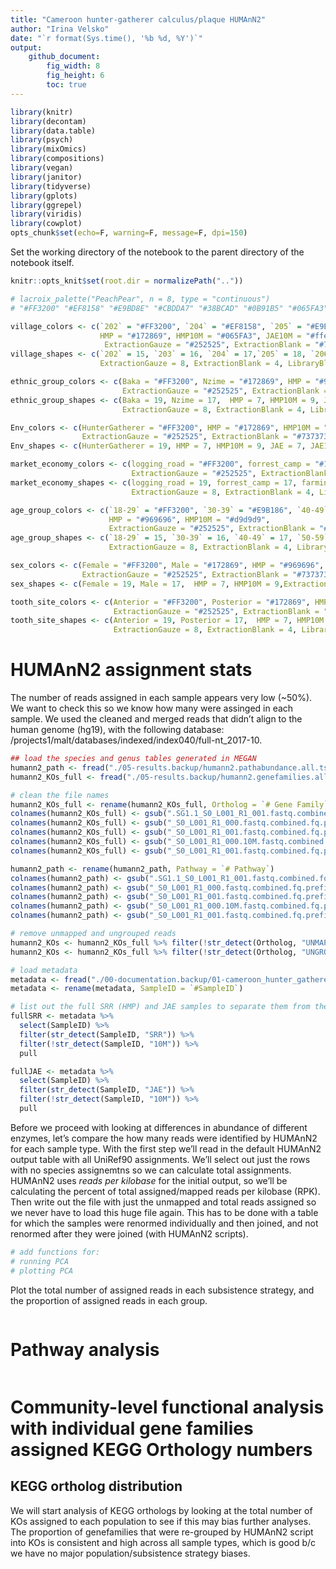 ```yaml
---
title: "Cameroon hunter-gatherer calculus/plaque HUMAnN2"
author: "Irina Velsko"
date: "`r format(Sys.time(), '%b %d, %Y')`"
output:
    github_document:
        fig_width: 8
        fig_height: 6
        toc: true
---
```



```r
library(knitr)
library(decontam)
library(data.table)
library(psych)
library(mixOmics)
library(compositions)
library(vegan)
library(janitor)
library(tidyverse)
library(gplots)
library(ggrepel)
library(viridis)
library(cowplot)
opts_chunk$set(echo=F, warning=F, message=F, dpi=150)
```

Set the working directory of the notebook to the parent directory of the 
notebook itself.  

```r
knitr::opts_knit$set(root.dir = normalizePath(".."))
```

```r
# lacroix_palette("PeachPear", n = 8, type = "continuous")
# "#FF3200" "#EF8158" "#E9BD8E" "#CBDDA7" "#38BCAD" "#0B91B5" "#065FA3" "#172869"

village_colors <- c(`202` = "#FF3200", `204` = "#EF8158", `205` = "#E9BD8E", `203` = "#CBDDA7", `206` = "#38BCAD",
                    HMP = "#172869", HMP10M = "#065FA3", JAE10M = "#ffeda0", JAE = "#feb24c",
                     ExtractionGauze = "#252525", ExtractionBlank = "#737373", LibraryBlank = "#bdbdbd")
village_shapes <- c(`202` = 15, `203` = 16, `204` = 17,`205` = 18, `206` = 25, HMP = 7, HMP10M = 9, JAE = 7, JAE10M = 9,
                    ExtractionGauze = 8, ExtractionBlank = 4, LibraryBlank = 3)

ethnic_group_colors <- c(Baka = "#FF3200", Nzime = "#172869", HMP = "#969696", HMP10M = "#d9d9d9", JAE10M = "#ffeda0", JAE = "#feb24c",
                         ExtractionGauze = "#252525", ExtractionBlank = "#737373", LibraryBlank = "#bdbdbd")
ethnic_group_shapes <- c(Baka = 19, Nzime = 17,  HMP = 7, HMP10M = 9, JAE = 7, JAE10M = 9,
                         ExtractionGauze = 8, ExtractionBlank = 4, LibraryBlank = 3)

Env_colors <- c(HunterGatherer = "#FF3200", HMP = "#172869", HMP10M = "#065FA3", JAE10M = "#ffeda0", JAE = "#feb24c",
                ExtractionGauze = "#252525", ExtractionBlank = "#737373", LibraryBlank = "#bdbdbd")
Env_shapes <- c(HunterGatherer = 19, HMP = 7, HMP10M = 9, JAE = 7, JAE10M = 9, ExtractionGauze = 8, ExtractionBlank = 4, LibraryBlank = 3)

market_economy_colors <- c(logging_road = "#FF3200", forrest_camp = "#172869", farming = "#82CDAA", Industrial = "#969696",
                           ExtractionGauze = "#252525", ExtractionBlank = "#737373", LibraryBlank = "#bdbdbd")
market_economy_shapes <- c(logging_road = 19, forrest_camp = 17, farming = 18, HMP = 7, HMP10M = 9, Industrial = 15,
                           ExtractionGauze = 8, ExtractionBlank = 4, LibraryBlank = 3)

age_group_colors <- c(`18-29` = "#FF3200", `30-39` = "#E9B186", `40-49` = "#82CDAA", `50-59` = "#0686B8", `60+` = "#172869",
                      HMP = "#969696", HMP10M = "#d9d9d9",
                      ExtractionGauze = "#252525", ExtractionBlank = "#737373", LibraryBlank = "#bdbdbd")
age_group_shapes <- c(`18-29` = 15, `30-39` = 16, `40-49` = 17, `50-59` = 18, `60+` = 25, HMP = 7, HMP10M = 9,
                      ExtractionGauze = 8, ExtractionBlank = 4, LibraryBlank = 3)

sex_colors <- c(Female = "#FF3200", Male = "#172869", HMP = "#969696", HMP10M = "#d9d9d9",
                ExtractionGauze = "#252525", ExtractionBlank = "#737373", LibraryBlank = "#bdbdbd")
sex_shapes <- c(Female = 19, Male = 17,  HMP = 7, HMP10M = 9,ExtractionGauze = 8, ExtractionBlank = 4, LibraryBlank = 3)

tooth_site_colors <- c(Anterior = "#FF3200", Posterior = "#172869", HMP = "#969696", HMP10M = "#d9d9d9",
                       ExtractionGauze = "#252525", ExtractionBlank = "#737373", LibraryBlank = "#bdbdbd")
tooth_site_shapes <- c(Anterior = 19, Posterior = 17,  HMP = 7, HMP10M = 9,
                       ExtractionGauze = 8, ExtractionBlank = 4, LibraryBlank = 3)

```

# HUMAnN2 assignment stats
The number of reads assigned in each sample appears very low (~50%). We want to check this so we know how many were assinged in each sample. We used the cleaned and merged reads that didn't align to the human genome (hg19), with the following database: /projects1/malt/databases/indexed/index040/full-nt_2017-10. 
```r
## load the species and genus tables generated in MEGAN
humann2_path <- fread("./05-results.backup/humann2.pathabundance.all.tss.tsv")
humann2_KOs_full <- fread("./05-results.backup/humann2.genefamilies.all.i.tss.renorm.ko.tsv")

# clean the file names
humann2_KOs_full <- rename(humann2_KOs_full, Ortholog = `# Gene Family`)
colnames(humann2_KOs_full) <- gsub(".SG1.1_S0_L001_R1_001.fastq.combined.fq.prefixed.extractunmapped.bam_Abundance-RPKs","", colnames(humann2_KOs_full))
colnames(humann2_KOs_full) <- gsub("_S0_L001_R1_000.fastq.combined.fq.prefixed.extractunmapped.bam_Abundance-RPKs","", colnames(humann2_KOs_full))
colnames(humann2_KOs_full) <- gsub("_S0_L001_R1_001.fastq.combined.fq.prefixed.extractunmapped.bam.10M_Abundance-RPKs","_10M", colnames(humann2_KOs_full))
colnames(humann2_KOs_full) <- gsub("_S0_L001_R1_000.10M.fastq.combined.fq.prefixed.extractunmapped.bam_Abundance-RPKs","_10M", colnames(humann2_KOs_full))
colnames(humann2_KOs_full) <- gsub("_S0_L001_R1_001.fastq.combined.fq.prefixed.extractunmapped.bam_Abundance-RPKs","", colnames(humann2_KOs_full))

humann2_path <- rename(humann2_path, Pathway = `# Pathway`)
colnames(humann2_path) <- gsub(".SG1.1_S0_L001_R1_001.fastq.combined.fq.prefixed.extractunmapped.bam_Abundance","", colnames(humann2_path))
colnames(humann2_path) <- gsub("_S0_L001_R1_000.fastq.combined.fq.prefixed.extractunmapped.bam_Abundance","", colnames(humann2_path))
colnames(humann2_path) <- gsub("_S0_L001_R1_001.fastq.combined.fq.prefixed.extractunmapped.bam.10M_Abundance","_10M", colnames(humann2_path))
colnames(humann2_path) <- gsub("_S0_L001_R1_000.10M.fastq.combined.fq.prefixed.extractunmapped.bam_Abundance","_10M", colnames(humann2_path))
colnames(humann2_path) <- gsub("_S0_L001_R1_001.fastq.combined.fq.prefixed.extractunmapped.bam_Abundance","", colnames(humann2_path))

# remove unmapped and ungrouped reads
humann2_KOs <- humann2_KOs_full %>% filter(!str_detect(Ortholog, "UNMAPPED"))
humann2_KOs <- humann2_KOs_full %>% filter(!str_detect(Ortholog, "UNGROUPED"))

# load metadata
metadata <- fread("./00-documentation.backup/01-cameroon_hunter_gatherer_metadata.tsv")
metadata <- rename(metadata, SampleID = `#SampleID`)

# list out the full SRR (HMP) and JAE samples to separate them from the set subsampled to 10M reads
fullSRR <- metadata %>%
  select(SampleID) %>%
  filter(str_detect(SampleID, "SRR")) %>%
  filter(!str_detect(SampleID, "10M")) %>%
  pull

fullJAE <- metadata %>%
  select(SampleID) %>%
  filter(str_detect(SampleID, "JAE")) %>%
  filter(!str_detect(SampleID, "10M")) %>%
  pull
```

Before we proceed with looking at differences in abundance of different enzymes, let's compare the how many reads were identified by HUMAnN2 for each sample type. With the first step we'll read in the default HUMAnN2 output table with all UniRef90 assignments. We'll select out just the rows with no species assignemtns so we can calculate total assignments. HUMAnN2 uses *reads per kilobase* for the initial output, so we'll be calculating the percent of total assigned/mapped reads per kilobase (RPK). Then write out the file with just the unmapped and total reads assigned so we never have to load this huge file again. This has to be done with a table for which the samples were renormed individually and then joined, and not renormed after they were joined (with HUMAnN2 scripts). 

```r

# add functions for:
# running PCA
# plotting PCA


```

Plot the total number of assigned reads in each subsistence strategy, and the proportion of assigned reads in each group. 
```r

```

# Pathway analysis
```r

```


# Community-level functional analysis with individual gene families assigned KEGG Orthology numbers
## KEGG ortholog distribution
We will start analysis of KEGG orthologs by looking at the total number of KOs assigned to each population to see if this may bias further analyses. The proportion of genefamilies that were re-grouped by HUMAnN2 script into KOs is consistent and high across all sample types, which is good b/c we have no major population/subsistence strategy biases. 
```r

```













